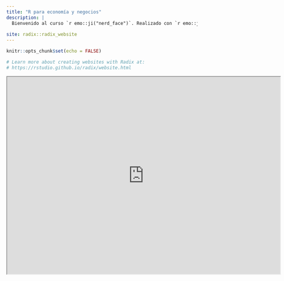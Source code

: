 ```yaml
---
title: "R para economía y negocios"
description: |
  Bienvenido al curso `r emo::ji("nerd_face")`. Realizado con `r emo::ji("heart")`+ `r emo::ji("coffee")` + `r emo::ji("clock9")`
  
site: radix::radix_website
---
```


```r
knitr::opts_chunk$set(echo = FALSE)

# Learn more about creating websites with Radix at:
# https://rstudio.github.io/radix/website.html

```

<iframe width="720" height="520"
src="https://www.youtube.com/embed/NnA_4itQYSE"> 
</iframe>

